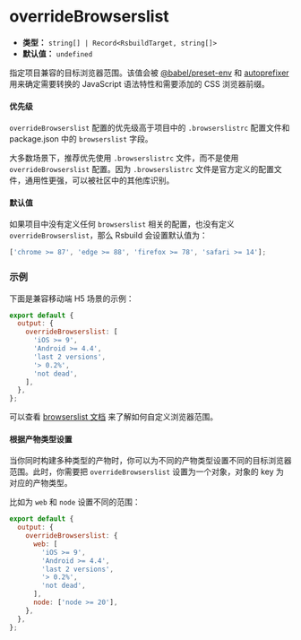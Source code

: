 # overrideBrowserslist

- **类型：** `string[] | Record<RsbuildTarget, string[]>`
- **默认值：** `undefined`

指定项目兼容的目标浏览器范围。该值会被 [@babel/preset-env](https://babeljs.io/docs/en/babel-preset-env) 和 [autoprefixer](https://github.com/postcss/autoprefixer) 用来确定需要转换的 JavaScript 语法特性和需要添加的 CSS 浏览器前缀。

#### 优先级

`overrideBrowserslist` 配置的优先级高于项目中的 `.browserslistrc` 配置文件和 package.json 中的 `browserslist` 字段。

大多数场景下，推荐优先使用 `.browserslistrc` 文件，而不是使用 `overrideBrowserslist` 配置。因为 `.browserslistrc` 文件是官方定义的配置文件，通用性更强，可以被社区中的其他库识别。

#### 默认值

如果项目中没有定义任何 `browserslist` 相关的配置，也没有定义 `overrideBrowserslist`，那么 Rsbuild 会设置默认值为：

```js
['chrome >= 87', 'edge >= 88', 'firefox >= 78', 'safari >= 14'];
```

### 示例

下面是兼容移动端 H5 场景的示例：

```js
export default {
  output: {
    overrideBrowserslist: [
      'iOS >= 9',
      'Android >= 4.4',
      'last 2 versions',
      '> 0.2%',
      'not dead',
    ],
  },
};
```

可以查看 [browserslist 文档](https://github.com/browserslist/browserslist) 来了解如何自定义浏览器范围。

#### 根据产物类型设置

当你同时构建多种类型的产物时，你可以为不同的产物类型设置不同的目标浏览器范围。此时，你需要把 `overrideBrowserslist` 设置为一个对象，对象的 key 为对应的产物类型。

比如为 `web` 和 `node` 设置不同的范围：

```js
export default {
  output: {
    overrideBrowserslist: {
      web: [
        'iOS >= 9',
        'Android >= 4.4',
        'last 2 versions',
        '> 0.2%',
        'not dead',
      ],
      node: ['node >= 20'],
    },
  },
};
```
